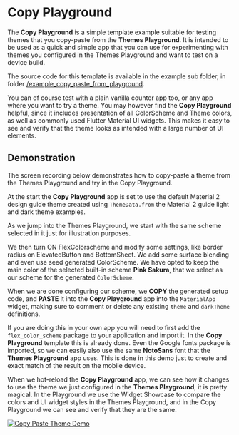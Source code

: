 # Copy Playground

The **Copy Playground** is a simple template example suitable for testing themes that you copy-paste from the **Themes Playground**. It is intended to be used as a quick and simple app that you can use for experimenting with themes you configured in the Themes Playground and want to test on a device build.

The source code for this template is available in the example sub folder, in folder [/example_copy_paste_from_playground](https://github.com/rydmike/flex_color_scheme/tree/master/example/lib/example_copy_paste_from_playground).

You can of course test with a plain vanilla counter app too, or any app where you want to try a theme. You may however find the **Copy Playground** helpful, since it includes presentation of all ColorScheme and Theme colors, as well as commonly used Flutter Material UI widgets. This makes it easy to see and verify that the theme looks as intended with a large number of UI elements.

## Demonstration

The screen recording below demonstrates how to copy-paste a theme from the Themes Playground and try in the Copy Playground.

At the start the **Copy Playground** app is set to use the default Material 2 design guide theme created using `ThemeData.from` the Material 2 guide light and dark theme examples.

As we jump into the Themes Playground, we start with the same scheme selected in it just for illustration purposes.

We then turn ON FlexColorscheme and modify some settings, like border radius on ElevatedButton and BottomSheet. We add some surface blending and even use seed generated ColorScheme. We have opted to keep the main color of the selected built-in scheme **Pink Sakura**, that we select as our scheme for the generated `ColorScheme`.

When we are done configuring our scheme, we **COPY** the generated setup code, and **PASTE** it into the **Copy Playground** app into the `MaterialApp` widget, making sure to comment or delete any existing `theme` and `darkTheme` definitions.

If you are doing this in your own app you will need to first add the `flex_color_scheme` package to your application and import it. In the **Copy Playground** template this is already done. Even the Google fonts package is imported, so we can easily also use the same **NotoSans** font that the **Themes Playground** app uses. This is done in this demo just to create and exact match of the result on the mobile device.

When we hot-reload the **Copy Playground** app, we can see how it changes to use the theme we just configured in the **Themes Playground**, it is pretty magical. In the Playground we use the Widget Showcase to compare the colors and UI widget styles in the Themes Playground, and in the Copy Playground we can see and verify that they are the same.

[<Image src="https://github.com/rydmike/flex_color_scheme_docs/blob/master/docs/images/fcs-v5-copy-pg-01-demo-03.gif?raw=true" caption="Demo of COPY-PASTE of a configured theme from Themes Playground to the Copy Playground." alt="Copy Paste Theme Demo" zoom />](https://github.com/rydmike/flex_color_scheme_docs/blob/master/docs/images/fcs-v5-copy-pg-01-demo-03.gif?raw=true)

